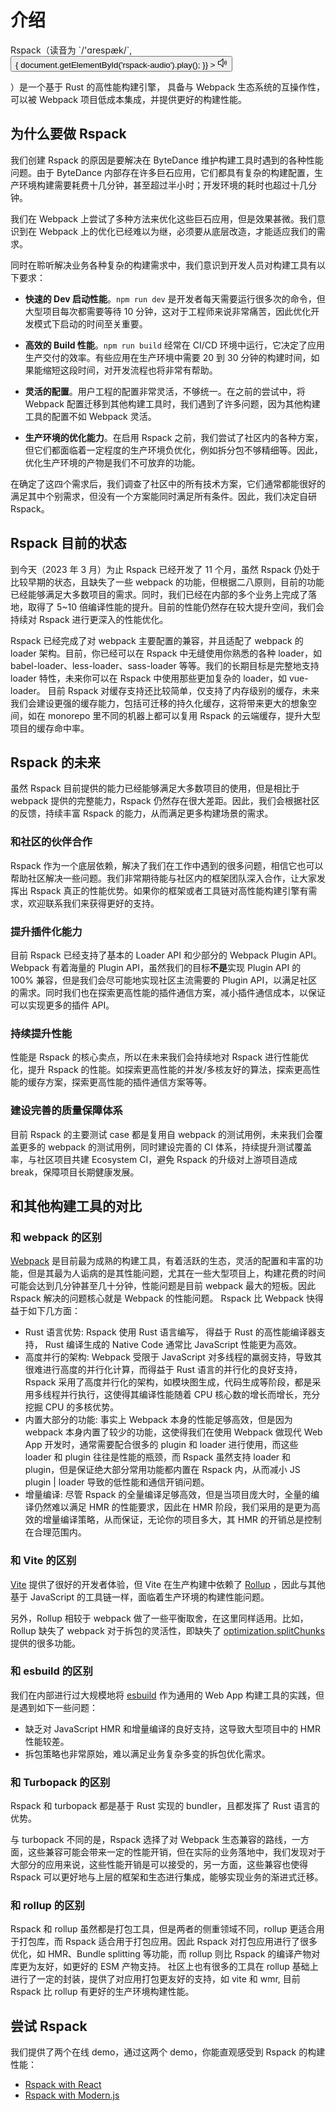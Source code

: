 
<audio id="rspack-audio">
  <source src={rspackAudio} type="audio/mpeg"></source>
</audio>

# 介绍

<div>
  <span>Rspack（读音为 `/'ɑrespæk/`,</span>
  <button
    style={{
      border: 'none',
      padding: '3px',
      verticalAlign: 'middle',
      display: 'inline',
    }}
    id="play-rspack-audio"
    onClick={() => {
      document.getElementById('rspack-audio').play();
    }}
  >
    <svg
      xmlns="http://www.w3.org/2000/svg"
      width="16"
      height="16"
      viewBox="0 0 32 32"
    >
      <path
        fill="currentColor"
        d="m27.16 8.08l-1.53 1.29a10 10 0 0 1-.29 13.23l1.47 1.4a12 12 0 0 0 .35-15.88Z"
      />
      <path
        fill="currentColor"
        d="M21.58 12a6 6 0 0 1-.18 7.94l1.47 1.36a8 8 0 0 0 .23-10.59zM18 30a1 1 0 0 1-.71-.3L9.67 22H3a1 1 0 0 1-1-1V11a1 1 0 0 1 1-1h6.67l7.62-7.7a1 1 0 0 1 1.41 0a1 1 0 0 1 .3.7v26a1 1 0 0 1-1 1zM4 20h6.08a1 1 0 0 1 .71.3L17 26.57V5.43l-6.21 6.27a1 1 0 0 1-.71.3H4z"
      />
    </svg>
  </button>
  <p style={{ display: 'inline' }}>
    <span>）是一个基于 Rust 的高性能构建引擎，</span>
    <span>具备与 Webpack 生态系统的互操作性，可以被 Webpack</span>
    <span>项目低成本集成，并提供更好的构建性能。</span>
  </p>
</div>

## 为什么要做 Rspack

我们创建 Rspack 的原因是要解决在 ByteDance 维护构建工具时遇到的各种性能问题。由于 ByteDance 内部存在许多巨石应用，它们都具有复杂的构建配置，生产环境构建需要耗费十几分钟，甚至超过半小时；开发环境的耗时也超过十几分钟。

我们在 Webpack 上尝试了多种方法来优化这些巨石应用，但是效果甚微。我们意识到在 Webpack 上的优化已经难以为继，必须要从底层改造，才能适应我们的需求。

同时在聆听解决业务各种复杂的构建需求中，我们意识到开发人员对构建工具有以下要求：

- **快速的 Dev 启动性能**。`npm run dev` 是开发者每天需要运行很多次的命令，但大型项目每次都需要等待 10 分钟，这对于工程师来说非常痛苦，因此优化开发模式下启动的时间至关重要。

- **高效的 Build 性能**。`npm run build` 经常在 CI/CD 环境中运行，它决定了应用生产交付的效率。有些应用在生产环境中需要 20 到 30 分钟的构建时间，如果能缩短这段时间，对开发流程也将非常有帮助。

- **灵活的配置**。用户工程的配置非常灵活，不够统一。在之前的尝试中，将 Webpack 配置迁移到其他构建工具时，我们遇到了许多问题，因为其他构建工具的配置不如 Webpack 灵活。

- **生产环境的优化能力**。在启用 Rspack 之前，我们尝试了社区内的各种方案，但它们都面临着一定程度的生产环境负优化，例如拆分包不够精细等。因此，优化生产环境的产物是我们不可放弃的功能。

在确定了这四个需求后，我们调查了社区中的所有技术方案，它们通常都能很好的满足其中个别需求，但没有一个方案能同时满足所有条件。因此，我们决定自研 Rspack。

## Rspack 目前的状态

到今天（2023 年 3 月）为止 Rspack 已经开发了 11 个月，虽然 Rspack 仍处于比较早期的状态，且缺失了一些 webpack 的功能，但根据二八原则，目前的功能已经能够满足大多数项目的需求。同时，我们已经在内部的多个业务上完成了落地，取得了 5~10 倍编译性能的提升。目前的性能仍然存在较大提升空间，我们会持续对 Rspack 进行更深入的性能优化。

Rspack 已经完成了对 webpack 主要配置的兼容，并且适配了 webpack 的 loader 架构。目前，你已经可以在 Rspack 中无缝使用你熟悉的各种 loader，如 babel-loader、less-loader、sass-loader 等等。我们的长期目标是完整地支持 loader 特性，未来你可以在 Rspack 中使用那些更加复杂的 loader，如 vue-loader。
目前 Rspack 对缓存支持还比较简单，仅支持了内存级别的缓存，未来我们会建设更强的缓存能力，包括可迁移的持久化缓存，这将带来更大的想象空间，如在 monorepo 里不同的机器上都可以复用 Rspack 的云端缓存，提升大型项目的缓存命中率。

## Rspack 的未来

虽然 Rspack 目前提供的能力已经能够满足大多数项目的使用，但是相比于 webpack 提供的完整能力，Rspack 仍然存在很大差距。因此，我们会根据社区的反馈，持续丰富 Rspack 的能力，从而满足更多构建场景的需求。

### 和社区的伙伴合作

Rspack 作为一个底层依赖，解决了我们在工作中遇到的很多问题，相信它也可以帮助社区解决一些问题。我们非常期待能与社区内的框架团队深入合作，让大家发挥出 Rspack 真正的性能优势。如果你的框架或者工具链对高性能构建引擎有需求，欢迎联系我们来获得更好的支持。

### 提升插件化能力

目前 Rspack 已经支持了基本的 Loader API 和少部分的 Webpack Plugin API。Webpack 有着海量的 Plugin API，虽然我们的目标**不是**实现 Plugin API 的 100% 兼容，但是我们会尽可能地实现社区主流需要的 Plugin API，以满足社区的需求。同时我们也在探索更高性能的插件通信方案，减小插件通信成本，以保证可以实现更多的插件 API。

### 持续提升性能

性能是 Rspack 的核心卖点，所以在未来我们会持续地对 Rspack 进行性能优化，提升 Rspack 的性能。如探索更高性能的并发/多核友好的算法，探索更高性能的缓存方案，探索更高性能的插件通信方案等等。

### 建设完善的质量保障体系

目前 Rspack 的主要测试 case 都是复用自 webpack 的测试用例，未来我们会覆盖更多的 webpack 的测试用例，同时建设完善的 CI 体系，持续提升测试覆盖率，与社区项目共建 Ecosystem CI，避免 Rspack 的升级对上游项目造成 break，保障项目长期健康发展。

## 和其他构建工具的对比

### 和 webpack 的区别

[Webpack](https://webpack.js.org/) 是目前最为成熟的构建工具，有着活跃的生态，灵活的配置和丰富的功能，但是其最为人诟病的是其性能问题，尤其在一些大型项目上，构建花费的时间可能会达到几分钟甚至几十分钟，性能问题是目前 webpack 最大的短板。因此 Rspack 解决的问题核心就是 Webpack 的性能问题。
Rspack 比 Webpack 快得益于如下几方面：

- Rust 语言优势: Rspack 使用 Rust 语言编写， 得益于 Rust 的高性能编译器支持， Rust 编译生成的 Native Code 通常比 JavaScript 性能更为高效。
- 高度并行的架构: Webpack 受限于 JavaScript 对多线程的羸弱支持，导致其很难进行高度的并行化计算，而得益于 Rust 语言的并行化的良好支持， Rspack 采用了高度并行化的架构，如模块图生成，代码生成等阶段，都是采用多线程并行执行，这使得其编译性能随着 CPU 核心数的增长而增长，充分挖掘 CPU 的多核优势。
- 内置大部分的功能: 事实上 Webpack 本身的性能足够高效，但是因为 webpack 本身内置了较少的功能，这使得我们在使用 Webpack 做现代 Web App 开发时，通常需要配合很多的 plugin 和 loader 进行使用，而这些 loader 和 plugin 往往是性能的瓶颈，而 Rspack 虽然支持 loader 和 plugin，但是保证绝大部分常用功能都内置在 Rspack 内，从而减小 JS plugin | loader 导致的低性能和通信开销问题。
- 增量编译: 尽管 Rspack 的全量编译足够高效，但是当项目庞大时，全量的编译仍然难以满足 HMR 的性能要求，因此在 HMR 阶段，我们采用的是更为高效的增量编译策略，从而保证，无论你的项目多大，其 HMR 的开销总是控制在合理范围内。

### 和 Vite 的区别

[Vite](https://vitejs.dev/) 提供了很好的开发者体验，但 Vite 在生产构建中依赖了 [Rollup](https://rollupjs.org/) ，因此与其他基于 JavaScript 的工具链一样，面临着生产环境的构建性能问题。

另外，Rollup 相较于 webpack 做了一些平衡取舍，在这里同样适用。比如，Rollup 缺失了 webpack 对于拆包的灵活性，即缺失了 [optimization.splitChunks](/config/optimization#optimizationsplitchunks) 提供的很多功能。

### 和 esbuild 的区别

我们在内部进行过大规模地将 [esbuild](https://esbuild.github.io/) 作为通用的 Web App 构建工具的实践，但是遇到如下一些问题：

- 缺乏对 JavaScript HMR 和增量编译的良好支持，这导致大型项目中的 HMR 性能较差。
- 拆包策略也非常原始，难以满足业务复杂多变的拆包优化需求。

### 和 Turbopack 的区别

Rspack 和 turbopack 都是基于 Rust 实现的 bundler，且都发挥了 Rust 语言的优势。

与 turbopack 不同的是，Rspack 选择了对 Webpack 生态兼容的路线，一方面，这些兼容可能会带来一定的性能开销，但在实际的业务落地中，我们发现对于大部分的应用来说，这些性能开销是可以接受的，另一方面，这些兼容也使得 Rspack 可以更好地与上层的框架和生态进行集成，能够实现业务的渐进式迁移。

### 和 rollup 的区别

Rspack 和 rollup 虽然都是打包工具，但是两者的侧重领域不同，rollup 更适合用于打包库，而 Rspack 适合用于打包应用。因此 Rspack 对打包应用进行了很多优化，如 HMR、Bundle splitting 等功能，而 rollup 则比 Rspack 的编译产物对库更为友好，如更好的 ESM 产物支持。 社区上也有很多的工具在 rollup 基础上进行了一定的封装，提供了对应用打包更友好的支持，如 vite 和 wmr, 目前 Rspack 比 rollup 有更好的生产环境构建性能。

## 尝试 Rspack

我们提供了两个在线 demo，通过这两个 demo，你能直观感受到 Rspack 的构建性能：

- [Rspack with React](https://codesandbox.io/p/github/modern-js-dev/rspack-demo/main?workspace=%257B%2522activeFileId%2522%253Anull%252C%2522openFiles%2522%253A%255B%255D%252C%2522sidebarPanel%2522%253A%2522EXPLORER%2522%252C%2522gitSidebarPanel%2522%253A%2522COMMIT%2522%252C%2522spaces%2522%253A%257B%2522clehvnfj8000x3b6ifm9yoyfi%2522%253A%257B%2522key%2522%253A%2522clehvnfj8000x3b6ifm9yoyfi%2522%252C%2522name%2522%253A%2522Terminal%2522%252C%2522devtools%2522%253A%255B%257B%2522type%2522%253A%2522PREVIEW%2522%252C%2522taskId%2522%253A%2522dev-app%2522%252C%2522port%2522%253A8080%252C%2522key%2522%253A%2522clehw4thl005l3b6iwrbsllbd%2522%252C%2522isMinimized%2522%253Afalse%257D%252C%257B%2522type%2522%253A%2522TASK_LOG%2522%252C%2522taskId%2522%253A%2522dev-app%2522%252C%2522key%2522%253A%2522clehw4rpt002h3b6imd77t1vz%2522%252C%2522isMinimized%2522%253Afalse%257D%255D%257D%257D%252C%2522currentSpace%2522%253A%2522clehvnfj8000x3b6ifm9yoyfi%2522%252C%2522spacesOrder%2522%253A%255B%2522clehvnfj8000x3b6ifm9yoyfi%2522%255D%252C%2522hideCodeEditor%2522%253Afalse%257D)
- [Rspack with Modern.js](https://codesandbox.io/p/github/modern-js-dev/with-rspack-demo/main?file=%2FREADME.md&workspace=%257B%2522activeFileId%2522%253A%2522cle400sfy0006fuhi4yla8e6j%2522%252C%2522openFiles%2522%253A%255B%2522%252FREADME.md%2522%252C%2522%252Fmodern.config.ts%2522%252C%2522%252Fpackage.json%2522%252C%2522%252Ftsconfig.json%2522%255D%252C%2522sidebarPanel%2522%253A%2522EXPLORER%2522%252C%2522gitSidebarPanel%2522%253A%2522COMMIT%2522%252C%2522spaces%2522%253A%257B%2522cle6q3z3400eh3b6iky90u8cb%2522%253A%257B%2522key%2522%253A%2522cle6q3z3400eh3b6iky90u8cb%2522%252C%2522devtools%2522%253A%255B%257B%2522key%2522%253A%2522cleqwkxth00113b6jwyaht93y%2522%252C%2522type%2522%253A%2522PROJECT_SETUP%2522%252C%2522isMinimized%2522%253Afalse%257D%252C%257B%2522type%2522%253A%2522PREVIEW%2522%252C%2522taskId%2522%253A%2522dev-app%2522%252C%2522port%2522%253A8080%252C%2522key%2522%253A%2522cleqwtp2i01o43b6jwfwowr5h%2522%252C%2522isMinimized%2522%253Afalse%257D%252C%257B%2522type%2522%253A%2522TASK_LOG%2522%252C%2522taskId%2522%253A%2522dev-app%2522%252C%2522key%2522%253A%2522cleqwl8xm00bt3b6jt9kd581g%2522%252C%2522isMinimized%2522%253Afalse%257D%255D%252C%2522name%2522%253A%2522Terminal%2522%257D%252C%2522cle85ou7c00da3b6ibg8wefu4%2522%253A%257B%2522key%2522%253A%2522cle85ou7c00da3b6ibg8wefu4%2522%252C%2522devtools%2522%253A%255B%255D%252C%2522name%2522%253A%2522install-dependencies%2522%257D%252C%2522cle86g1sr013h3b6jw0fkvn1p%2522%253A%257B%2522key%2522%253A%2522cle86g1sr013h3b6jw0fkvn1p%2522%252C%2522devtools%2522%253A%255B%257B%2522type%2522%253A%2522TERMINAL%2522%252C%2522shellId%2522%253A%2522cleqwrvj80008g2hih7uvhv6e%2522%252C%2522key%2522%253A%2522cleqwrv3g01c93b6jaofylxz6%2522%252C%2522isMinimized%2522%253Afalse%257D%255D%252C%2522name%2522%253A%2522Terminal%2522%257D%257D%252C%2522currentSpace%2522%253A%2522cle6q3z3400eh3b6iky90u8cb%2522%252C%2522spacesOrder%2522%253A%255B%2522cle6q3z3400eh3b6iky90u8cb%2522%252C%2522cle85ou7c00da3b6ibg8wefu4%2522%252C%2522cle86g1sr013h3b6jw0fkvn1p%2522%255D%252C%2522hideCodeEditor%2522%253Afalse%257D)
